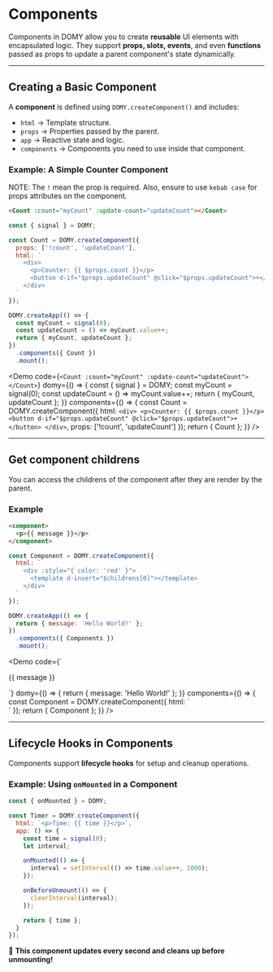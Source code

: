 
# Components

Components in DOMY allow you to create **reusable** UI elements with encapsulated logic. They support **props, slots, events**, and even **functions** passed as props to update a parent component's state dynamically.

---

## Creating a Basic Component

A **component** is defined using `DOMY.createComponent()` and includes:

- `html` → Template structure.
- `props` → Properties passed by the parent.
- `app` → Reactive state and logic.
- `components` → Components you need to use inside that component.

### Example: A Simple Counter Component

NOTE: The `!` mean the prop is required. Also, ensure to use `kebab case` for props attributes on the component.

```html
<Count :count="myCount" :update-count="updateCount"></Count>
```

```js
const { signal } = DOMY;

const Count = DOMY.createComponent({
  props: ['!count', 'updateCount'],
  html: `
    <div>
      <p>Counter: {{ $props.count }}</p>
      <button d-if="$props.updateCount" @click="$props.updateCount">+</button>
    </div>
  `
});

DOMY.createApp(() => {
  const myCount = signal(0);
  const updateCount = () => myCount.value++;
  return { myCount, updateCount };
})
  .components({ Count })
  .mount();
```

<Demo
  code={`
<Count :count="myCount" :update-count="updateCount"></Count>
`}
  domy={() => {
    const { signal } = DOMY;
    const myCount = signal(0);
    const updateCount = () => myCount.value++;
    return { myCount, updateCount };
  }}
  components={() => {
    const Count = DOMY.createComponent({
      html: `
    <div>
      <p>Counter: {{ $props.count }}</p>
      <button d-if="$props.updateCount" @click="$props.updateCount">+</button>
    </div>
  `,
      props: ['!count', 'updateCount']
    });
    return { Count };
  }}
/>

---

## Get component childrens

You can access the childrens of the component after they are render by the parent.

### Example

```html
<component>
  <p>{{ message }}</p>
</component>
```

```js
const Component = DOMY.createComponent({
  html: `
    <div :style="{ color: 'red' }">
      <template d-insert="$childrens[0]"></template>
    </div>
  `
});

DOMY.createApp(() => {
  return { message: 'Hello World!' };
})
  .components({ Components })
  .mount();
```

<Demo
  code={`
    <component>
  <p>{{ message }}</p>
</component>
    `}
  domy={() => {
    return { message: 'Hello World!' };
  }}
  components={() => {
    const Component = DOMY.createComponent({
      html: `
    <div :style="{ color: 'red' }">
      <template d-insert="$childrens[0]"></template>
    </div>
  `
    });
    return { Component };
  }}
/>

---

## Lifecycle Hooks in Components

Components support **lifecycle hooks** for setup and cleanup operations.

### Example: Using `onMounted` in a Component

```js
const { onMounted } = DOMY;

const Timer = DOMY.createComponent({
  html: `<p>Time: {{ time }}</p>`,
  app: () => {
    const time = signal(0);
    let interval;

    onMounted(() => {
      interval = setInterval(() => time.value++, 1000);
    });

    onBeforeUnmount(() => {
      clearInterval(interval);
    });

    return { time };
  }
});
```

🚀 **This component updates every second and cleans up before unmounting!**
